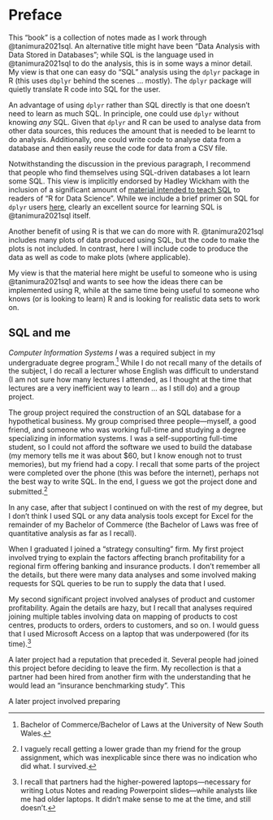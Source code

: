# Preface {.unnumbered}

This "book" is a collection of notes made as I work through @tanimura2021sql.
An alternative title might have been "Data Analysis with Data Stored in Databases"; while SQL is the language used in @tanimura2021sql to do the analysis, this is in some ways a minor detail.
My view is that one can easy do "SQL" analysis using the `dplyr` package in R (this uses `dbplyr` behind the scenes ... mostly).
The `dplyr` package will quietly translate R code into SQL for the user.

An advantage of using `dplyr` rather than SQL directly is that one doesn't need to learn as much SQL.
In principle, one could use `dplyr` without knowing *any* SQL.
Given that `dplyr` and R can be used to analyse data from other data sources, this reduces the amount that is needed to be learnt to do analysis.
Additionally, one could write code to analyse data from a database and then easily reuse the code for data from a CSV file.

Notwithstanding the discussion in the previous paragraph, I recommend that people who find themselves using SQL-driven databases a lot learn some SQL.
This view is implicitly endorsed by Hadley Wickham with the inclusion of a significant amount of [material intended to teach SQL](https://r4ds.hadley.nz/databases.html) to readers of "R for Data Science".
While we include a brief primer on SQL for `dplyr` users [here](https://iangow.github.io/far_book/sql-primer.html), clearly an excellent source for learning SQL is @tanimura2021sql itself.

Another benefit of using R is that we can do more with R.
@tanimura2021sql includes many plots of data produced using SQL, but the code to make the plots is not included.
In contrast, here I will include code to produce the data as well as code to make plots (where applicable).

My view is that the material here might be useful to someone who is using @tanimura2021sql and wants to see how the ideas there can be implemented using R, while at the same time being useful to someone who knows (or is looking to learn) R and is looking for realistic data sets to work on.

## SQL and me

*Computer Information Systems I* was a required subject in my undergraduate degree program.^[Bachelor of Commerce/Bachelor of Laws at the University of New South Wales.]
While I do not recall many of the details of the subject, I do recall a lecturer whose English was difficult to understand (I am not sure how many lectures I attended, as I thought at the time that lectures are a very inefficient way to learn ... as I still do) and a group project.

The group project required the construction of an SQL database for a hypothetical business.
My group comprised three people---myself, a good friend, and someone who was working full-time and studying a degree specializing in information systems.
I was a self-supporting full-time student, so I could not afford the software we used to build the database (my memory tells me it was about $60, but I know enough not to trust memories), but my friend had a copy.
I recall that some parts of the project were completed over the phone (this was before the internet), perhaps not the best way to write SQL.
In the end, I guess we got the project done and submitted.^[I vaguely recall getting a lower grade than my friend for the group assignment, which was inexplicable since there was no indication who did what. I survived.]

In any case, after that subject I continued on with the rest of my degree, but I don't think I used SQL or any data analysis tools except for Excel for the remainder of my Bachelor of Commerce (the Bachelor of Laws was free of quantitative analysis as far as I recall).

When I graduated I joined a "strategy consulting" firm.
My first project involved trying to explain the factors affecting branch profitability for a regional firm offering banking and insurance products.
I don't remember all the details, but there were many data analyses and some involved making requests for SQL queries to be run to supply the data that I used.

My second significant project involved analyses of product and customer profitability.
Again the details are hazy, but I recall that analyses required joining multiple tables involving data on mapping of products to cost centres, products to orders, orders to customers, and so on.
I would guess that I used Microsoft Access on a laptop that was underpowered (for its time).^[I recall that partners had the higher-powered laptops---necessary for writing Lotus Notes and reading Powerpoint slides---while analysts like me had older laptops.
It didn't make sense to me at the time, and still doesn't.]

A later project had a reputation that preceded it.
Several people had joined this project before deciding to leave the firm.
My recollection is that a partner had been hired from another firm with the understanding that he would lead an "insurance benchmarking study".
This 


A later project involved preparing 

